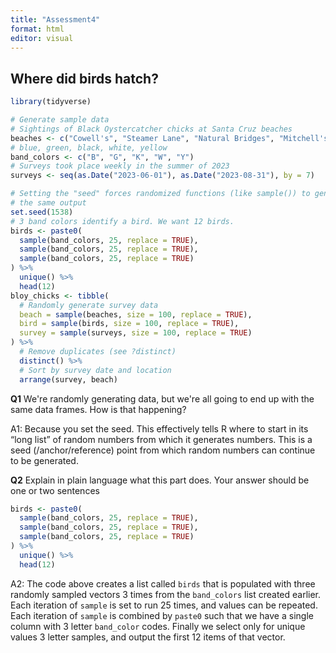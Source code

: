 ```yaml
---
title: "Assessment4"
format: html
editor: visual
---
```


## Where did birds hatch?

```r
library(tidyverse)

# Generate sample data
# Sightings of Black Oystercatcher chicks at Santa Cruz beaches
beaches <- c("Cowell's", "Steamer Lane", "Natural Bridges", "Mitchell's", "Main")
# blue, green, black, white, yellow
band_colors <- c("B", "G", "K", "W", "Y") 
# Surveys took place weekly in the summer of 2023
surveys <- seq(as.Date("2023-06-01"), as.Date("2023-08-31"), by = 7)

# Setting the "seed" forces randomized functions (like sample()) to generate
# the same output
set.seed(1538)
# 3 band colors identify a bird. We want 12 birds.
birds <- paste0(
  sample(band_colors, 25, replace = TRUE),
  sample(band_colors, 25, replace = TRUE),
  sample(band_colors, 25, replace = TRUE)
) %>% 
  unique() %>%
  head(12)
bloy_chicks <- tibble(
  # Randomly generate survey data
  beach = sample(beaches, size = 100, replace = TRUE),
  bird = sample(birds, size = 100, replace = TRUE),
  survey = sample(surveys, size = 100, replace = TRUE)
) %>% 
  # Remove duplicates (see ?distinct)
  distinct() %>% 
  # Sort by survey date and location
  arrange(survey, beach)
```

**Q1** We\'re randomly generating data, but we\'re all going to end up with the same data frames. How is that happening?

A1: Because you set the seed. This effectively tells R where to start in its "long list" of random numbers from which it generates numbers. This is a seed (/anchor/reference) point from which random numbers can continue to be generated.

**Q2** Explain in plain language what this part does. Your answer should be one or two sentences

```r
birds <- paste0(
  sample(band_colors, 25, replace = TRUE),
  sample(band_colors, 25, replace = TRUE),
  sample(band_colors, 25, replace = TRUE)
) %>% 
  unique() %>%
  head(12)
```

A2: The code above creates a list called `birds` that is populated with three randomly sampled vectors 3 times from the `band_colors` list created earlier. Each iteration of `sample` is set to run 25 times, and values can be repeated. Each iteration of `sample` is combined by `paste0` such that we have a single column with 3 letter `band_color` codes. Finally we select only for unique values 3 letter samples, and output the first 12 items of that vector.
